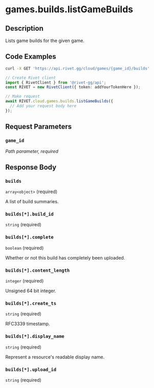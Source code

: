 

# games.builds.listGameBuilds

## Description

Lists game builds for the given game.


## Code Examples

<CodeGroup title='Request' tag='GET' label='https://api.rivet.gg/cloud/games/{game_id}/builds'>

```bash {{ title: 'cURL' }}
curl -X GET 'https://api.rivet.gg/cloud/games/{game_id}/builds'
```

```ts
// Create Rivet client
import { RivetClient } from '@rivet-gg/api';
const RIVET = new RivetClient({ token: addYourTokenHere });

// Make request
await RIVET.cloud.games.builds.listGameBuilds({
  // Add your request body here
});
```

</CodeGroup>


## Request Parameters


### `game_id`

_Path parameter, required_





## Response Body

### `builds`

`array<object>` (required)

A list of build summaries.

### `builds[*].build_id`

`string` (required)

### `builds[*].complete`

`boolean` (required)

Whether or not this build has completely been uploaded.

### `builds[*].content_length`

`integer` (required)

Unsigned 64 bit integer.

### `builds[*].create_ts`

`string` (required)

RFC3339 timestamp.

### `builds[*].display_name`

`string` (required)

Represent a resource's readable display name.

### `builds[*].upload_id`

`string` (required)



